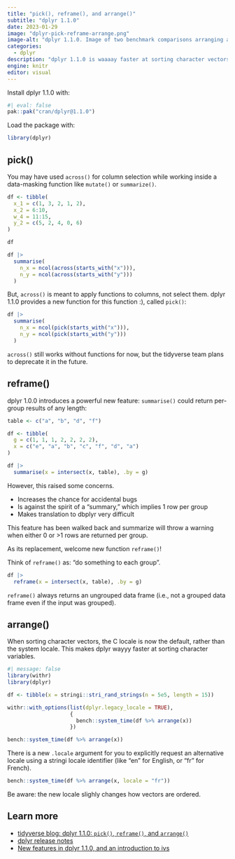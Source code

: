 ```yaml
---
title: "pick(), reframe(), and arrange()"
subtitle: "dplyr 1.1.0"
date: 2023-01-29
image: "dplyr-pick-reframe-arrange.png"
image-alt: "dplyr 1.1.0. Image of two benchmark comparisons arranging a vector in the old and new dplyr."
categories:
  - dplyr
description: "dplyr 1.1.0 is waaaay faster at sorting character vectors, and introduces `pick()` and `reframe()` as better alternatives for your data workflow."
engine: knitr
editor: visual
---
```


Install dplyr 1.1.0 with:

```r
#| eval: false
pak::pak("cran/dplyr@1.1.0")
```

Load the package with:

```r
library(dplyr)
```

## pick()

You may have used `across()` for column selection while working inside a data-masking function like `mutate()` or `summarize()`.

```r
df <- tibble(
  x_1 = c(1, 3, 2, 1, 2), 
  x_2 = 6:10, 
  w_4 = 11:15, 
  y_2 = c(5, 2, 4, 0, 6)
)

df

df |>
  summarise(
    n_x = ncol(across(starts_with("x"))),
    n_y = ncol(across(starts_with("y")))
  )
```

But, `across()` is meant to apply functions to columns, not select them. dplyr 1.1.0 provides a new function for this function :), called `pick()`:

```r
df |>
  summarise(
    n_x = ncol(pick(starts_with("x"))),
    n_y = ncol(pick(starts_with("y")))
  )
```

`across()` still works without functions for now, but the tidyverse team plans to deprecate it in the future.

## reframe()

dplyr 1.0.0 introduces a powerful new feature: `summarise()` could return per-group results of any length:

```r
table <- c("a", "b", "d", "f")

df <- tibble(
  g = c(1, 1, 1, 2, 2, 2, 2),
  x = c("e", "a", "b", "c", "f", "d", "a")
)

df |>
  summarise(x = intersect(x, table), .by = g)
```

However, this raised some concerns.

-   Increases the chance for accidental bugs
-   Is against the spirit of a "summary," which implies 1 row per group
-   Makes translation to dbplyr very difficult

This feature has been walked back and summarize will throw a warning when either 0 or \>1 rows are returned per group.

As its replacement, welcome new function `reframe()`!

Think of `reframe()` as: "do something to each group".

```r
df |>
  reframe(x = intersect(x, table), .by = g)
```

`reframe()` always returns an ungrouped data frame (i.e., not a grouped data frame even if the input was grouped).

## arrange()

When sorting character vectors, the C locale is now the default, rather than the system locale. This makes dplyr wayyy faster at sorting character variables.

```r
#| message: false
library(withr)
library(dplyr)

df <- tibble(x = stringi::stri_rand_strings(n = 5e5, length = 15))

withr::with_options(list(dplyr.legacy_locale = TRUE),
                    {
                      bench::system_time(df %>% arrange(x))
                    })

bench::system_time(df %>% arrange(x))
```

There is a new `.locale` argument for you to explicitly request an alternative locale using a stringi locale identifier (like "en" for English, or "fr" for French).

```r
bench::system_time(df %>% arrange(x, locale = "fr"))
```

::: callout-warning
Be aware: the new locale slighly changes how vectors are ordered.
:::

## Learn more

-   [tidyverse blog: dplyr 1.1.0: `pick()`, `reframe()`, and `arrange()`](https://www.tidyverse.org/blog/2023/02/dplyr-1-1-0-pick-reframe-arrange/#arrange)
-   [dplyr release notes](https://dplyr.tidyverse.org/news/index.html)
-   [New features in dplyr 1.1.0, and an introduction to ivs](https://www.youtube.com/watch?v=9LAML4Nr1II&t=1252s)
